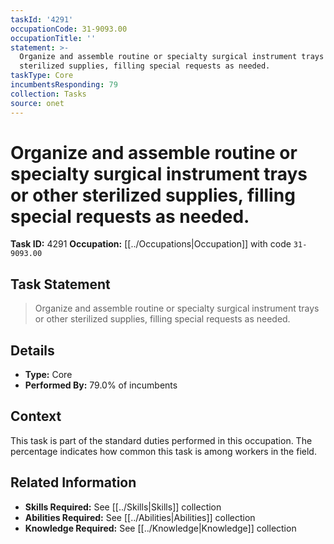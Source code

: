 ```yaml
---
taskId: '4291'
occupationCode: 31-9093.00
occupationTitle: ''
statement: >-
  Organize and assemble routine or specialty surgical instrument trays or other
  sterilized supplies, filling special requests as needed.
taskType: Core
incumbentsResponding: 79
collection: Tasks
source: onet
---
```

# Organize and assemble routine or specialty surgical instrument trays or other sterilized supplies, filling special requests as needed.

**Task ID:** 4291
**Occupation:** [[../Occupations|Occupation]] with code `31-9093.00`

## Task Statement

> Organize and assemble routine or specialty surgical instrument trays or other sterilized supplies, filling special requests as needed.

## Details

- **Type:** Core
- **Performed By:** 79.0% of incumbents

## Context

This task is part of the standard duties performed in this occupation. The percentage indicates how common this task is among workers in the field.

## Related Information

- **Skills Required:** See [[../Skills|Skills]] collection
- **Abilities Required:** See [[../Abilities|Abilities]] collection
- **Knowledge Required:** See [[../Knowledge|Knowledge]] collection
